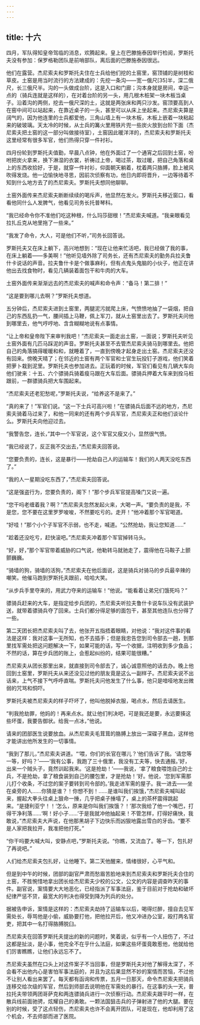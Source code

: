 ```yaml
---
---
---
```

title: 十六
---




四月，军队得知皇帝驾临的消息，欢腾起来。皇上在巴滕施泰因举行检阅，罗斯托夫没有参加：保罗格勒团队是前哨部队，离后面的巴滕施泰因很远。

他们在露营。杰尼索夫和罗斯托夫住在士兵给他们挖的土窑里，窑顶铺的是树枝和草皮。土窑是用当时流行的方法建成的：先挖一条沟——宽一俄尺[35]半，深二俄尺，长三俄尺半。沟的一头做成台阶，这是入口和门廊；沟本身就是房间，幸运一点的（骑兵连就是这样的），在对着台阶的另一头，用几根木桩架一块木板当桌子。沿着沟的两侧，挖去一俄尺深的土，这就是两张床和两只沙发。窑顶要高到人在窑中间可以站起来，在靠近桌子的一头，甚至可以从床上坐起来。杰尼索夫算是阔气的，因为他连里的士兵都爱他，三角山墙上有一块木板，木板上嵌着一块粘起来的破玻璃。天太冷的时候，从士兵的篝火里用铁片兜一些炭火放到台阶下面（杰尼索夫把土窑的这一部分叫做接待室），土窑因此暖洋洋的，杰尼索夫和罗斯托夫这里经常有很多军官，他们热得只穿一件衬衫。

四月份轮到罗斯托夫值勤，早晨八点钟，他在外面过了一个通宵之后回到土窑，吩咐把炭火拿来，换下淋湿的衣裳，祈祷过上帝，喝过茶，取过暖，把自己角落和桌上的东西收拾好，于是，就穿一件衬衫，仰面朝天躺着，枕着两只胳膊，脸上被风吹得发烧。他一边愉快地寻思，因前次侦察有功，他日内即将晋升，一边等待着不知到什么地方去了的杰尼索夫。罗斯托夫想同他聊聊。

土窑外面传来杰尼索夫断断续续的喝斥声，他显然在发火。罗斯托夫移近窗口，看看他同什么人发脾气，他看见司务长托普琴科。

“我已经命令你不准他们吃这种根，什么玛莎甜根！”杰尼索夫喊道。“我亲眼看见拉扎丘克从地里拖了一些来。”

“我发了命令，大人，可是他们不听，”司务长回答说。

罗斯托夫又在床上躺下，高兴地想到：“现在让他来忙活吧，我已经做了我的事，在床上躺着——多美啊！”他听见墙外除了司务长，还有杰尼索夫的勤务兵拉夫鲁什卡说话的声音。拉夫鲁什卡是个做事麻利，但有点鬼头鬼脑的小伙子，他正在讲他出去找食物时，看见几辆装着面包干和牛肉的大车。

土窑外面传来渐渐远去的杰尼索夫的喊声和命令声：“备马！第二排！”

“这是要到哪儿去啊？”罗斯托夫想道。

五分钟后，杰尼索夫进到土窑里，两腿泥污就爬上床，气愤愤地抽了一袋烟，把自己的东西乱扔一气，腰间插上马鞭，佩上军刀，就从土窑里出去了。罗斯托夫问他到哪里去，他气哼哼地、含含糊糊地说有点事情。

“让上帝和皇帝陛下来审判我吧！”杰尼索夫一面走出土窑，一面说；罗斯托夫听见土窑外面有几匹马踩泥的声音。罗斯托夫甚至不去管杰尼索夫骑马到哪里去。他把自己的角落搞得暖暖和和，就睡着了，一直到傍晚才起身走出土窑。杰尼索夫还没有回来。傍晚天晴了；在邻近的土窑有两个军官和士官生玩投钉子游戏，他们笑着把萝卜栽到泥里。罗斯托夫也参加进去。正玩着的时候，军官们看见有几辆大车向他们驶来：十五、六个骠骑兵骑着瘦马跟在大车后面。骠骑兵押着大车来到拴马桩跟前，一群骠骑兵把大车围起来。

“杰尼索夫还老犯愁呢，”罗斯托夫说，“给养这不是来了。”

“真的来了！”军官们说。“这一下士兵可高兴啦！”在骠骑兵后面不远的地方，杰尼索夫骑着马过来了，和他一同来的还有两个步兵军官，杰尼索夫正和他们谈论什么。罗斯托夫向他迎过去。

“我警告您，连长，”其中一个军官说，这个军官又瘦又小，显然很气愤。

“我已经说了，反正我不交出去，”杰尼索夫回答说。

“您要负责的，连长，这是暴行——抢劫自己人的运输车！我们的人两天没吃东西了。”

“我的人一星期没吃东西了，”杰尼索夫回答说。

“这是强盗行为，您要负责的，阁下！”那个步兵军官提高嗓门又说一遍。

“您干吗老缠着我？啊？”杰尼索夫忽然发起火来，大喝一声。“要负责的是我，不是您，您不要在这里罗罗唆唆，不然要吃亏的。走开！”他冲着那个军官喝道。

“好哇！”那个小个子军官不示弱，也不走，喊道。“公然抢劫，我让您知道……”

“趁着还没吃亏，赶快滚吧。”杰尼索夫冲着那个军官掉转马头。

“好，好，”那个军官带着威胁的口气说，他勒转马就驰走了，震得他在马鞍子上颤颤巍巍。

“骑墙的狗，骑墙的活狗，”杰尼索夫在他后面说，这是骑兵对骑马的步兵最辛辣的嘲笑。他催马跑到罗斯托夫跟前，哈哈大笑。

“从步兵手里夺来的，用武力夺来的运输车！”他说。“能看着让弟兄们饿死吗？”

骠骑兵赶来的大车，是指定给步兵团的，杰尼索夫听拉夫鲁什卡说车队没有武装护送，就带着骠骑兵夺了回来。士兵们都分得足够的面包干，甚至其他连队也分得了一些。

第二天团长把杰尼索夫叫了去，他张开五指捂着眼睛，对他说：“我对这件事的看法是这样：我对这事一无所知，也不去插手；但是我忠告您到司令部去一趟，到那里找军需处把这问题解决一下，如果可能的话，写一个收据，注明收到多少食品；不然的话，算在步兵团的账上，会惹起纠纷的，结果可能很糟。”

杰尼索夫从团长那里出来，就直接到司令部去了，诚心诚意照他的话去办。晚上他回到土窑里，罗斯托夫从来还没见过他的朋友竟是这么一副样子。杰尼索夫说不出话来，上气不接下气呼呼直喘。罗斯托夫问他发生了什么事，他只是喑哑地发出微弱的咒骂和恫吓。

罗斯托夫被杰尼索夫的样子吓坏了，他叫他脱掉衣服，喝点水，然后去请医生。

“判我抢劫罪，他妈的！再来点水。就让他们判决吧，可是我还是要，永远要揍这些坏蛋，我要告御状。给我一点冰，”他说。

请来的团部医生说要放血。从杰尼索夫毛茸茸的胳膊上放出一深碟子黑血，这样他才能讲出他所发生的一切事情。

“我到了那儿，”杰尼索夫讲道。“‘喂，你们的长官在哪儿？’他们告诉了我。‘请您等一等，好吗？’——‘我有公事，我跑了三十俄里，我没有工夫等，快去通报。’好，出来一个贼头子，竟然训起我来。‘这是抢劫！’——我说，‘拿了粮食喂饱自己的士兵，不是抢劫，拿了粮食装到自己的腰包里，才是抢劫！’好。他说，‘您到军需那儿打个收条，不过您的案子要转到司令部的。’我走进军需的屋子。我一进去——坐在桌旁的人……你猜是谁？！你想不到！……是谁叫我们挨饿，”杰尼索夫喊叫起来，握起大拳头往桌上狠命一捶，几乎把桌子捶塌了，桌上的茶杯震得跳起来。“是捷利亚宁！！‘怎么，原来是你叫我们挨饿？！’那次我给了他一个嘴巴，打得干净利落……‘啊！好小子……’于是我就冲他抽起来！不管怎样，打得好痛快，我敢说，”杰尼索夫大声说，在他那黑胡子下边快乐而凶狠地露出雪白的牙齿。“要不是人家把我拉开，我准把他打死。”

“你干吗要大喊大叫，安静点吧，”罗斯托夫说。“你瞧，又流血了。等一下，包扎好了再说吧。”

人们给杰尼索夫包扎好，让他睡下。第二天他醒来，情绪很好，心平气和。

但是到中午的时候，团部的副官严肃而愁眉苦脸地来到杰尼索夫和罗斯托夫合住的土窑，不胜惋惜地拿出团长给杰尼索夫少校的公文，公文的内容是调查昨天的事件。副官说，案情要大大地恶化，已经指派了军事法庭，鉴于目前对于抢劫和破坏纪律严惩不贷，最宽大的判决也得受到降为列兵的处分。

据被告申诉，案情是这样的：杰尼索夫劫持了运输车以后，喝得烂醉，擅自去见军需处长，辱骂他是小偷，威胁要打他，把他拉开后，他又冲进办公室，殴打两名官吏，把其中一名打得胳膊脱臼。

杰尼索夫在回答罗斯托夫提出的新的问题时，笑着说，似乎有一个人扭伤了，不过这都是扯淡，是小事，他完全不在乎什么法庭，如果这些坏蛋竟敢惹他，他就给他们厉害瞧瞧，让他们永远忘不了。

杰尼索夫虽然在口头上对这件案子不当回事，但是罗斯托夫对他了解得太深了，不会看不出他内心是害怕军事法庭的，并且为这后果显然不妙的案情而苦恼，不过他不让别人看出来罢了。每天都有函询和传票，五月一日那天，命令杰尼索夫把骑兵连移交给次级的军官，然后到师部去说明他在军需处的暴行。在这事的头一天，普拉托夫带领两团哥萨克和两连骠骑兵进行一次侦察行动。杰尼索夫跟平时一样，在散兵线前面驰骋，炫耀自己的勇敢。一颗法国狙击兵的子弹射进了他的大腿。要在别的时候，受了这点轻伤，杰尼索夫也许不会离开团队，可是现在，他却利用了这个机会，不去师部而进了医院。